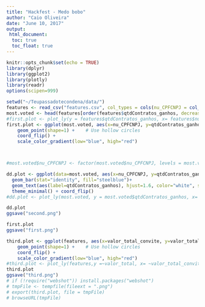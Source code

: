 ```yaml
---
title: "Hackfest - Medo bobo"
author: "Caio Oliveira"
date: "June 10, 2017"
output: 
 html_document:
  toc: true
  toc_float: true
---
```


```r
knitr::opts_chunk$set(echo = TRUE)
library(dplyr)
library(ggplot2)
library(plotly)
library(readr)
options(scipen=999)

setwd("~/Teupassadotecondena/data/")
features <- read_csv("features.csv", col_types = cols(nu_CPFCNPJ = col_character())) 
most.voted <- head(features[order(features$qtdContratos_ganhos, decreasing = TRUE), ], n = 20)
#first.plot <- plot_ly(y = features$qtdContratos_ganhos, x= features$nu_CPFCNPJ ,type = "bar", color = features$valor_total)
first.plot <- ggplot(most.voted, aes(x=nu_CPFCNPJ, y=qtdContratos_ganhos, size = valor_total,color=valor_total)) +
    geom_point(shape=1) +    # Use hollow circles
    coord_flip() +
    scale_color_gradient(low="blue", high="red")



#most.voted$nu_CPFCNPJ <- factor(most.voted$nu_CPFCNPJ, levels = most.voted$nu_CPFCNPJ[order(most.voted$qtdContratos_ganhos)])

dd.plot <- ggplot(data=most.voted, aes(x=nu_CPFCNPJ, y=qtdContratos_ganhos)) +
  geom_bar(stat="identity", fill="steelblue")+
  geom_text(aes(label=qtdContratos_ganhos), hjust=1.6, color="white", size=3.5)+
  theme_minimal() + coord_flip()
#dd.plot <- plot_ly(most.voted, y = most.voted$qtdContratos_ganhos, x= most.voted$nu_CPFCNPJ, type = "scatter" , size = ~valor_total, color = ~valor_total, coord_flip = TRUE)
```

```r
dd.plot
ggsave("second.png")

```


```r
first.plot
ggsave("first.png")
```

```r
third.plot <- ggplot(features, aes(x=valor_total_convite, y=valor_total, size = valor_total,color=valor_total)) +
    geom_point(shape=1) +    # Use hollow circles
    coord_flip() +
    scale_color_gradient(low="blue", high="red")
#third.plot <- plot_ly(features,y =~valor_total, x= ~valor_total_convite ,type = "scatter", color = ~nu_CPFCNPJ)
third.plot
ggsave("third.png")
# if (!require("webshot")) install.packages("webshot")
# tmpFile <- tempfile(fileext = ".png")
# export(third.plot, file = tmpFile)
# browseURL(tmpFile)
```


